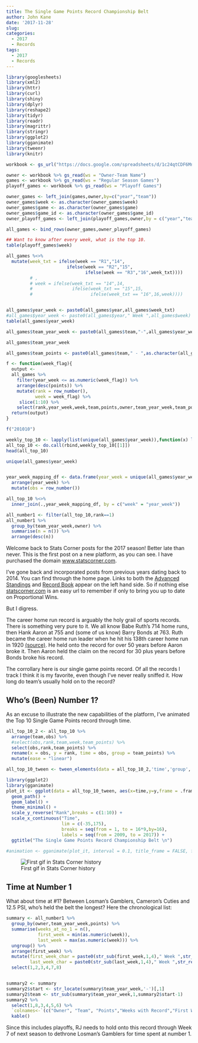 ```yaml
---
title: The Single Game Points Record Championship Belt
author: John Kane
date: '2017-11-28'
slug: 
categories:
  - 2017
  - Records
tags: 
  - 2017
  - Records
---
```


```r
library(googlesheets)
library(xml2)
library(httr)
library(curl)
library(shiny)
library(dplyr)
library(reshape2)
library(tidyr)
library(readr)
library(magrittr)
library(stringr)
library(ggplot2)
library(gganimate)
library(tweenr)
library(knitr)

workbook <- gs_url("https://docs.google.com/spreadsheets/d/1c24qtCDF6MnL1I-nNG2ovymFB3fYj1NsWpLe3SGCbJs/pubhtml")

owner <- workbook %>% gs_read(ws = "Owner-Team Name")
games <- workbook %>% gs_read(ws = "Regular Season Games")
playoff_games <- workbook %>% gs_read(ws = "Playoff Games")

owner_games <- left_join(games,owner,by=c("year","team"))
owner_games$week <- as.character(owner_games$week)
owner_games$game <- as.character(owner_games$game)
owner_games$game_id <- as.character(owner_games$game_id)
owner_playoff_games <- left_join(playoff_games,owner,by = c("year","team"))

all_games <- bind_rows(owner_games,owner_playoff_games)

## Want to know after every week, what is the top 10.
table(playoff_games$week)

all_games %<>%
  mutate(week_txt = ifelse(week == "R1","14",
                       ifelse(week == "R2","15",
                              ifelse(week == "R3","16",week_txt))))
         # ,
         # week = ifelse(week_txt == "14",14,
         #               ifelse(week_txt == "15",15,
         #                      ifelse(week_txt == "16",16,week))))


all_games$year_week <- paste0(all_games$year,all_games$week_txt)
#all_games$year_week <- paste0(all_games$year," Week ",all_games$week)
table(all_games$year_week)

all_games$team_year_week <- paste0(all_games$team,"-",all_games$year_week)

all_games$team_year_week

all_games$team_points <- paste0(all_games$team," - ",as.character(all_games$points))

f <- function(week_flag){
  output <-
  all_games %>%
    filter(year_week <= as.numeric(week_flag)) %>%
    arrange(desc(points)) %>%
    mutate(rank = row_number(),
           week = week_flag) %>%
     slice(1:10) %>%
    select(rank,year_week,week,team,points,owner,team_year_week,team_points)
  return(output)
}

f("201010")

weekly_top_10 <- lapply(list(unique(all_games$year_week)),function(x) lapply(x,f))
all_top_10 <- do.call(rbind,weekly_top_10[[1]])
head(all_top_10)

unique(all_games$year_week) 


year_week_mapping_df <- data.frame(year_week = unique(all_games$year_week)) %>%
  arrange(year_week) %>%
  mutate(obs = row_number())

all_top_10 %<>%
  inner_join(.,year_week_mapping_df, by = c("week" = "year_week"))

all_number1 <- filter(all_top_10,rank==1)
all_number1 %>%
  group_by(team_year_week,owner) %>%
  summarise(n = n()) %>%
  arrange(desc(n))
```

Welcome back to Stats Corner posts for the 2017 season! Better late than never. This is the first post on a new platform, as you can see. I have purchased the domain [www.statscorner.com](www.statscorner.com). 

I've gone back and incorporated posts from previous years dating back to 2014. You can find through the home page. Links to both the [Advanced Standings](http://ec2-54-213-112-234.us-west-2.compute.amazonaws.com:3838/stats-corner/advanced-standings/) and [Record Book](http://ec2-54-213-112-234.us-west-2.compute.amazonaws.com:3838/stats-corner/record-book/) appear on the left hand side. So if nothing else [statscorner.com](www.statscorner.com) is an easy url to remember if only to bring you up to date on Proportional Wins. 

But I digress. 

The career home run record is arguably the holy grail of sports records. There is something very pure to it. We all know Babe Ruth's 714 home runs, then Hank Aaron at 755 and (some of us know) Barry Bonds at 763. Ruth became the career home run leader when he hit his 138th career home run in 1920 [(source)](https://en.wikipedia.org/wiki/List_of_Major_League_Baseball_progressive_career_home_runs_leaders). He held onto the record for over 50 years before Aaron broke it. Then Aaron held the claim on the record for 30 plus years before Bonds broke his record. 

The corrollary here is our single game points record. Of all the records I track I think it is my favorite, even though I've never really sniffed it. How long do team's usually hold on to the record?


## Who's (Been) Number 1?

As an excuse to illustrate the new capabilities of the platform, I've animated the Top 10 Single Game Points record through time. 

```r
all_top_10_2 <- all_top_10 %>%
  arrange(team,obs) %>%
  #select(obs,rank,team,week,team_points) %>%
  select(obs,rank,team_points) %>%
  rename(x = obs, y = rank, time = obs, group = team_points) %>%
  mutate(ease = "linear")

all_top_10_tween <- tween_elements(data = all_top_10_2,'time','group','ease',nframes = 414) #138*5

library(ggplot2)
library(gganimate)
plot_it <- ggplot(data = all_top_10_tween, aes(x=time,y=y,frame = .frame, group = .group, cumulative = F,label = .group)) +
  geom_path() +
  geom_label() +
  theme_minimal() +
  scale_y_reverse("Rank",breaks = c(1:10)) +
  scale_x_continuous("Time",
                     lim = c(-35,175),
                     breaks = seq(from = 1, to = 16*9,by=16),
                     labels = seq(from = 2009, to = 2017)) +
  ggtitle("The Single Game Points Record Championship Belt \n")

#animation <- gganimate(plot_it, interval = 0.1, title_frame = FALSE, filename = "/home/john/stats-corner/static/img/belt.gif")

```

![First gif in Stats Corner history](/home/john/stats-corner/static/img/belt.gif)


## Time at Number 1

What about time at #1? Between Losman's Gamblers, Cameron's Cuties and 12.5 PSI, who's held the belt the longest? Here the chronological list:

```r
summary <- all_number1 %>%
  group_by(owner,team_year_week,points) %>%
  summarise(weeks_at_no_1 = n(),
            first_week = min(as.numeric(week)),
            last_week = max(as.numeric(week))) %>%
  ungroup() %>%
  arrange(first_week) %>%
  mutate(first_week_char = paste0(str_sub(first_week,1,4)," Week ",str_replace(str_sub(first_week,5,6),'0','')),
         last_week_char = paste0(str_sub(last_week,1,4)," Week ",str_replace(str_sub(last_week,5,6),'0',''))) %>%
  select(1,2,3,4,7,8)


summary2 <- summary
summary2$start <- str_locate(summary$team_year_week,'-')[,1]
summary2$team <- str_sub(summary$team_year_week,1,summary2$start-1)
summary2 %>%
  select(1,8,3,4,5,6) %>%
  `colnames<-`(c("Owner", "Team", "Points","Weeks with Record","First Week","Last Week")) %>%
  kable()
```

Since this includes playoffs, RJ needs to hold onto this record through Week 7 of next season to dethrone Losman's Gamblers for time spent at
number 1.






